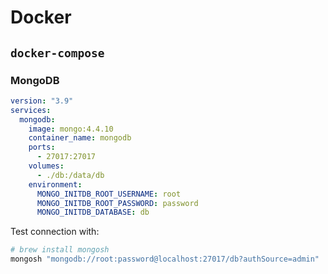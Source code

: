 # Docker

## `docker-compose`

### MongoDB
```yaml
version: "3.9"
services:
  mongodb:
    image: mongo:4.4.10
    container_name: mongodb
    ports:
      - 27017:27017
    volumes:
      - ./db:/data/db
    environment:
      MONGO_INITDB_ROOT_USERNAME: root
      MONGO_INITDB_ROOT_PASSWORD: password
      MONGO_INITDB_DATABASE: db
```

Test connection with:

```bash
# brew install mongosh
mongosh "mongodb://root:password@localhost:27017/db?authSource=admin"
```